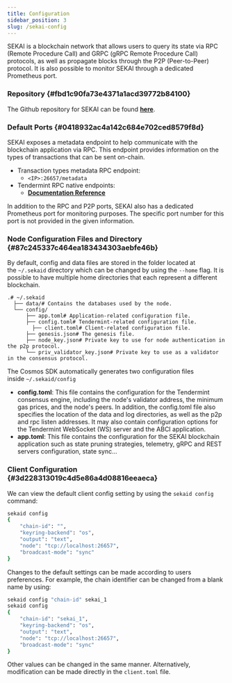 ```yaml
---
title: Configuration
sidebar_position: 3
slug: /sekai-config
---
```





SEKAI is a blockchain network that allows users to query its state via RPC (Remote Procedure Call) and GRPC (gRPC Remote Procedure Call) protocols, as well as propagate blocks through the P2P (Peer-to-Peer) protocol. It is also possible to monitor SEKAI through a dedicated Prometheus port.


### Repository {#fbd1c90fa73e4371a1acd39772b84100}


The Github repository for SEKAI can be found [**here**](https://github.com/kiracore/sekai).


### Default Ports {#0418932ac4a142c684e702ced8579f8d}


SEKAI exposes a metadata endpoint to help communicate with the blockchain application via RPC. This endpoint provides information on the types of transactions that can be sent on-chain.

- Transaction types metadata RPC endpoint:
	- `<IP>:26657/metadata`
- Tendermint RPC native endpoints:
	- [**Documentation Reference**](https://docs.tendermint.com/v0.34/rpc/)

In addition to the RPC and P2P ports, SEKAI also has a dedicated Prometheus port for monitoring purposes. 
The specific port number for this port is not provided in the given information.


### Node Configuration Files and Directory {#87c245337c464ea183434303aebfe46b}


By default, config and data files are stored in the folder located at the `~/.sekaid` directory which can be changed by using the `--home` flag. It is possible to have multiple home directories that each represent a different blockchain.


```text
.# ~/.sekaid
  ├── data/# Contains the databases used by the node.
  └── config/
      ├── app.toml# Application-related configuration file.
      ├── config.toml# Tendermint-related configuration file.
	    ├── client.toml# Client-related configuration file.
      ├── genesis.json# The genesis file.
      ├── node_key.json# Private key to use for node authentication in the p2p protocol.
      └── priv_validator_key.json# Private key to use as a validator in the consensus protocol.
```


The Cosmos SDK automatically generates two configuration files inside `~/.sekaid/config`

- **config.toml**: This file contains the configuration for the Tendermint consensus engine, including the node's validator address, the minimum gas prices, and the node's peers. In addition, the config.toml file also specifies the location of the data and log directories, as well as the p2p and rpc listen addresses. It may also contain configuration options for the Tendermint WebSocket (WS) server and the ABCI application.
- **app.toml**: This file contains the configuration for the SEKAI blockchain application such as state pruning strategies, telemetry, gRPC and REST servers configuration, state sync...

### Client Configuration {#3d228313019c4d5e86a4d08816eeaeca}


We can view the default client config setting by using the `sekaid config` command:


```bash
sekaid config
{
	"chain-id": "",
	"keyring-backend": "os",
	"output": "text",
	"node": "tcp://localhost:26657",
	"broadcast-mode": "sync"
}
```


Changes to the default settings can be made according to users preferences. For example, the chain identifier can be changed from a blank name by using:


```bash
sekaid config "chain-id" sekai_1
sekaid config
{
	"chain-id": "sekai_1",
	"keyring-backend": "os",
	"output": "text",
	"node": "tcp://localhost:26657",
	"broadcast-mode": "sync"
}
```


Other values can be changed in the same manner. Alternatively, modification can be made directly in the `client.toml` file.

